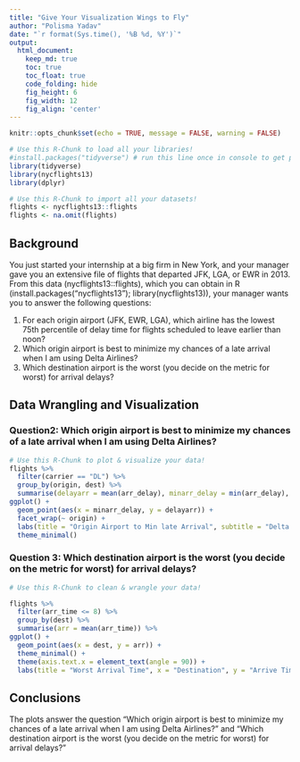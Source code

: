 ```yaml
---
title: "Give Your Visualization Wings to Fly"
author: "Polisma Yadav"
date: "`r format(Sys.time(), '%B %d, %Y')`"
output:
  html_document:  
    keep_md: true
    toc: true
    toc_float: true
    code_folding: hide
    fig_height: 6
    fig_width: 12
    fig_align: 'center'
---
```


```r
knitr::opts_chunk$set(echo = TRUE, message = FALSE, warning = FALSE)
```

```r
# Use this R-Chunk to load all your libraries!
#install.packages("tidyverse") # run this line once in console to get package
library(tidyverse)
library(nycflights13)
library(dplyr)

```

```r
# Use this R-Chunk to import all your datasets!
flights <- nycflights13::flights
flights <- na.omit(flights)
```

## Background

You just started your internship at a big firm in New York, and your manager gave you an extensive file of flights that departed JFK, LGA, or EWR in 2013. From this data (nycflights13::flights), which you can obtain in R (install.packages("nycflights13"); library(nycflights13)), your manager wants you to answer the following questions:

1. For each origin airport (JFK, EWR, LGA), which airline has the lowest 75th percentile of delay time for flights scheduled to leave earlier than noon?
2. Which origin airport is best to minimize my chances of a late arrival when I am using Delta Airlines?
3. Which destination airport is the worst (you decide on the metric for worst) for arrival delays?

## Data Wrangling and Visualization

### Question2: Which origin airport is best to minimize my chances of a late arrival when I am using Delta Airlines?

```r
# Use this R-Chunk to plot & visualize your data!
flights %>% 
  filter(carrier == "DL") %>%   
  group_by(origin, dest) %>%
  summarise(delayarr = mean(arr_delay), minarr_delay = min(arr_delay), maxarr_delay = max(arr_delay)) %>% 
ggplot() +
  geom_point(aes(x = minarr_delay, y = delayarr)) +
  facet_wrap(~ origin) +
  labs(title = "Origin Airport to Min late Arrival", subtitle = "Delta Airlines", x = "Min Arrival Delay", y = "Average Arrival Delay") +
  theme_minimal()

```

### Question 3: Which destination airport is the worst (you decide on the metric for worst) for arrival delays?
```r
# Use this R-Chunk to clean & wrangle your data!

flights %>% 
  filter(arr_time <= 8) %>% 
  group_by(dest) %>% 
  summarise(arr = mean(arr_time)) %>% 
ggplot() +
  geom_point(aes(x = dest, y = arr)) +
  theme_minimal() +
  theme(axis.text.x = element_text(angle = 90)) + 
  labs(title = "Worst Arrival Time", x = "Destination", y = "Arrive Time")

```



## Conclusions
The plots answer the question "Which origin airport is best to minimize my chances of a late arrival when I am using Delta Airlines?" and "Which destination airport is the worst (you decide on the metric for worst) for arrival delays?" 

